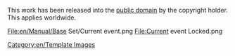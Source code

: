 This work has been released into the [http://en.wikipedia.org/wiki/Public_domain public domain] by the copyright holder. This applies worldwide.

<gallery widths=60px heights=60px perrow=7 caption="All Related">
File:en/Manual/Base Set/Current event.png
File:Current event Locked.png
</gallery>


[[Category:en/Template Images]]